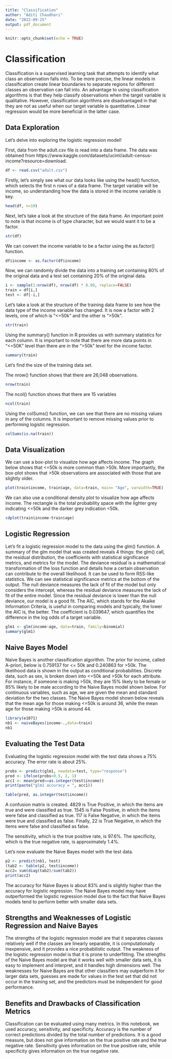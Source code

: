 ```yaml
---
title: "Classification"
author: "Aditi Chaudhari"
date: "2022-09-25"
output: pdf_document
---
```


```r
knitr::opts_chunk$set(echo = TRUE)
```

# Classification

Classification is a supervised learning task that attempts to identify what class an observation falls into. To be more precise, the linear models in classification create linear boundaries to separate regions for different classes an observation can fall into. An advantage to using classification algorithms is that they help classify observations when the target variable is qualitative. However, classification algorithms are disadvantaged in that they are not as useful when our target variable is quantitative. Linear regression would be more beneficial in the latter case. 

## Data Exploration

Let’s delve into exploring the logistic regression model!

First, data from the adult.csv file is read into a data frame. The data was obtained from https://www.kaggle.com/datasets/uciml/adult-census-income?resource=download.

```r
df <- read.csv("adult.csv")
```


Firstly, let’s simply see what our data looks like using the head() function, which selects the first n rows of a
data frame. The target variable will be income, so understanding how the data is stored in the income variable is key.

```r
head(df, n=10)
```

Next, let's take a look at the structure of the data frame. An important point to note is that income is of type character, but we would want it to be a factor. 
```r
str(df)
```

We can convert the income variable to be a factor using the as.factor() function. 
```r
df$income <- as.factor(df$income)
```


Now, we can randomly divide the data into a training set containing 80% of the original data and a test set
containing 20% of the original data.
```r
i <- sample(1:nrow(df), nrow(df) * 0.80, replace=FALSE)
train = df[i,]
test <- df[-i,]
```


Let's take a look at the structure of the training data frame to see how the data type of the income variable has changed. It is now a factor with 2 levels, one of which is "<=50k" and the other is ">50k".

```r
str(train)
```
Using the summary() function in R provides us with summary statistics for each column. It is important to note that there are more data points in "<=50K" level than there are in the ">50k" level for the income factor. 

```r
summary(train)
```
Let's find the size of the training data set. 

The nrow() function shows that there are 26,048 observations. 

```r
nrow(train)
```
The ncol() function shows that there are 15 variables
```r
ncol(train)
```
Using the colSums() function, we can see that there are no missing values in any of the columns. It is
important to remove missing values prior to performing logistic regression.
```r
colSums(is.na(train))
```

## Data Visualization

We can use a box-plot to visualize how age affects income. The graph below shows that <=50k is more common than >50k. More importantly, the box-plot shows that >50k observations are associated with those that are slightly older. 

```r
plot(train$income, train$age, data=train, main= "Age", varwidth=TRUE)
```

We can also use a conditional density plot to visualize how age affects income. The rectangle is the total probability space with the lighter grey indicating <=50k and the darker grey indication <50k.

```r
cdplot(train$income~train$age)
```

## Logistic Regression

Let's fit a logistic regression model to the data using the glm() function. A summary of the glm model that was created reveals 4 things: the glm() call, the residual distribution, the coefficients with statistical significance metrics, and metrics for the model. The deviance residual is a mathematical transformation of the loss function and details how a certain observation can contribute to the overall likelihood. It can be used to form RSS-like statistics. We can see statistical significance metrics at the bottom of the output. The null deviance measures the lack of fit of the model but only considers the intercept, whereas the residual deviance measures the lack of fit of the entire model. Since the residual deviance is lower than the null deviance, our model is a good fit. The AIC, which stands for the Akaike Information Criteria, is useful in comparing models and typically, the lower the AIC is, the better. The coefficient is 0.039647, which quantifies the difference in the log odds of a target variable.


```r
glm1 <- glm(income~age, data=train, family=binomial)
summary(glm1)
```

## Naive Bayes Model
Naive Bayes is another classification algorithm. The prior for income, called A-priori, below is 0.759137 for <= 50k and 0.240863 for >50k. The likelihood data is shown in the output as conditional probabilities. Discrete data, such as sex, is broken down into <=50k and >50k for each attribute. For instance, if someone is making >50k, they are 15% likely to be female or 85% likely to be male according to the Naive Bayes model shown below. For continuous variables, such as age, we are given the mean and standard deviation for the two classes. The Naive Bayes model shown below reveals that the mean age for those making <=50k is around 36, while the mean age for those making >50k is around 44. 

```r
library(e1071)
nb1 <- naiveBayes(income~.,data=train)
nb1

```

## Evaluating the Test Data

Evaluating the logistic regression model with the test data shows a 75% accuracy. The error rate is about 25%. 

```r
probs <- predict(glm1, newdata=test, type="response")
pred <- ifelse(probs>0.5, 2, 1)
acc1 <- mean(pred==as.integer(test$income))
print(paste("glm1 accuracy = ", acc1))

```


```r
table(pred, as.integer(test$income))
```
A confusion matrix is created. 4829 is True Positive, in which the items are true and were classified as true. 1545 is False Positive, in which the items were false and classified as true. 117 is False Negative, in which the items were true and classified as false. Finally, 22 is True Negative, in which the items were false and classified as false. 

The sensitivity, which is the true positive rate, is 97.6%. The specificity, which is the true negative rate, is approximately 1.4%.

Let's now evaluate the Naive Bayes model with the test data.
```r
p2 <- predict(nb1, test)
(tab2 <- table(p2, test$income))
acc2= sum(diag(tab2)/sum(tab2))
print(acc2)

```
The accuracy for Naive Bayes is about 83% and is slightly higher than the accuracy for logistic regression. The Naive Bayes model may have outperformed the logistic regression model due to the fact that Naive Bayes models tend to perform better with smaller data sets. 


## Strengths and Weaknesses of Logistic Regression and Naive Bayes

The strengths of the logistic regression model are that it separates classes relatively well if the classes are linearly separable, it is computationally inexpensive, and it provides a nice probabilistic output. The weakness of the logistic regression model is that it is prone to underfitting. The strengths of the Naive Bayes model are that it works well with smaller data sets, it is easy to implement and interpret, and it handles high dimensions well. The weaknesses for Naive Bayes are that other classifiers may outperform it for larger data sets, guesses are made for values in the test set that did not occur in the training set, and the predictors must be independent for good performance. 

## Benefits and Drawbacks of Classification Metrics

Classification can be evaluated using many metrics. In this notebook, we used accuracy, sensitivity, and specificity. Accuracy is the number of correct predictions divided by the total number of predictions. It is a good measure, but does not give information on the true positive rate and the true negative rate. Sensitivity gives information on the true positive rate, while specificity gives information on the true negative rate. 





